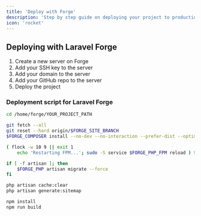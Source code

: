 ```yaml
---
title: 'Deploy with Forge'
description: 'Step by step guide on deploying your project to production with Laravel Forge'
icon: 'rocket'
---
```


## Deploying with Laravel Forge

1. Create a new server on Forge
2. Add your SSH key to the server
3. Add your domain to the server
4. Add your GitHub repo to the server
5. Deploy the project

### Deployment script for Laravel Forge

```bash
cd /home/forge/YOUR_PROJECT_PATH

git fetch --all
git reset --hard origin/$FORGE_SITE_BRANCH
$FORGE_COMPOSER install --no-dev --no-interaction --prefer-dist --optimize-autoloader

( flock -w 10 9 || exit 1
    echo 'Restarting FPM...'; sudo -S service $FORGE_PHP_FPM reload ) 9>/tmp/fpmlock

if [ -f artisan ]; then
    $FORGE_PHP artisan migrate --force
fi

php artisan cache:clear
php artisan generate:sitemap

npm install
npm run build
```
